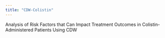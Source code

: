 ---
title: "CDW-Colistin"
---

Analysis of Risk Factors that Can Impact Treatment Outcomes in Colistin-Administered Patients Using CDW



